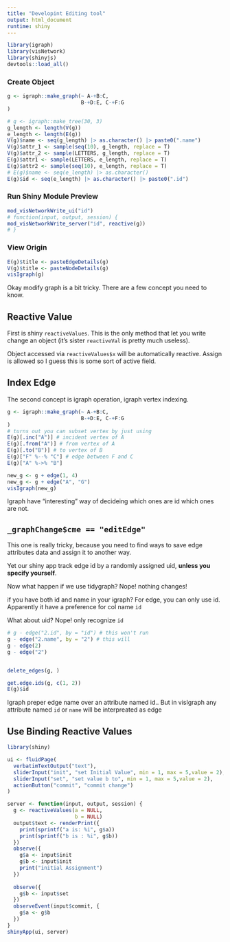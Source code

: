 ```yaml
---
title: "Developint Editing tool"
output: html_document
runtime: shiny 
---
```

```r
library(igraph)
library(visNetwork)
library(shinyjs)
devtools::load_all()
```


### Create Object
```r
g <- igraph::make_graph(~ A-+B:C,
                        B-+D:E, C-+F:G
)

# g <- igraph::make_tree(30, 3)
g_length <- length(V(g))
e_length <- length(E(g))
V(g)$name <- seq(g_length) |> as.character() |> paste0(".name")
V(g)$attr_1 <- sample(seq(10), g_length, replace = T)
V(g)$attr_2 <- sample(LETTERS, g_length, replace = T)
E(g)$attr1 <- sample(LETTERS, e_length, replace = T)
E(g)$attr2 <- sample(seq(10), e_length, replace = T)
# E(g)$name <- seq(e_length) |> as.character()
E(g)$id <- seq(e_length) |> as.character() |> paste0(".id")
```


### Run Shiny Module Preview
```r
mod_visNetworkWrite_ui("id")
# function(input, output, session) {
mod_visNetworkWrite_server("id", reactive(g))
# }
```


### View Origin
```r
E(g)$title <- pasteEdgeDetails(g)
V(g)$title <- pasteNodeDetails(g)
visIgraph(g)
```

Okay modify graph is a bit tricky. There are a few concept you need to know. 

## Reactive Value

First is shiny `reactiveValues`. This is the only method that let you write change 
an object (it's sister `reactiveVal` is pretty much useless). 

Object accessed via `reactiveValues$x` will be automatically reactive. Assign is 
allowed so I guess this is some sort of active field. 

## Index Edge

The second concept is igraph operation, igraph vertex indexing. 
```r
g <- igraph::make_graph(~ A-+B:C,
                        B-+D:E, C-+F:G
)
# turns out you can subset vertex by just using 
E(g)[.inc("A")] # incident vertex of A
E(g)[.from("A")] # from vertex of A
E(g)[.to("B")] # to vertex of B
E(g)["F" %--% "C"] # edge between F and C
E(g)["A" %->% "B"]

new_g <- g + edge(1, 4)
new_g <- g + edge("A", "G")
visIgraph(new_g)
```

Igraph have "interesting" way of decideing which ones are id which ones are not. 

## `_graphChange$cme == "editEdge"`
This one is really tricky, because you need to find ways to save edge attributes
data and assign it to another way. 

Yet our shiny app track edge id by a randomly assigned uid, **unless you specify 
yourself**. 

Now what happen if we use tidygraph? 
Nope! nothing changes!

if you have both id and name in your igraph? 
For edge, you can only use id.
Apparently it have a preference for col name `id`

What about uid? 
Nope! only recognize `id`

```r

# g - edge("2.id", by = "id") # this won't run
g - edge("2.name", by = "2") # this will
g - edge(2)
g - edge("2")


delete_edges(g, )

get.edge.ids(g, c(1, 2))
E(g)$id
```

Igraph preper edge name over an attribute named id..
But in visIgraph any attribute named `id` or `name` will be interpreated as edge


## Use Binding Reactive Values

```r
library(shiny)

ui <- fluidPage(
  verbatimTextOutput("text"),
  sliderInput("init", "set Initial Value", min = 1, max = 5,value = 2),
  sliderInput("set", "set value b to", min = 1, max = 5,value = 2),
  actionButton("commit", "commit change")
)

server <- function(input, output, session) {
  g <- reactiveValues(a = NULL,
                      b = NULL)
  output$text <- renderPrint({
    print(sprintf("a is: %i", g$a))
    print(sprintf("b is : %i", g$b))
  })
  observe({
    g$a <- input$init
    g$b <- input$init
    print("initial Assignment")
  })
  
  observe({
    g$b <- input$set
  })
  observeEvent(input$commit, {
    g$a <- g$b 
  })
}
shinyApp(ui, server)
```
